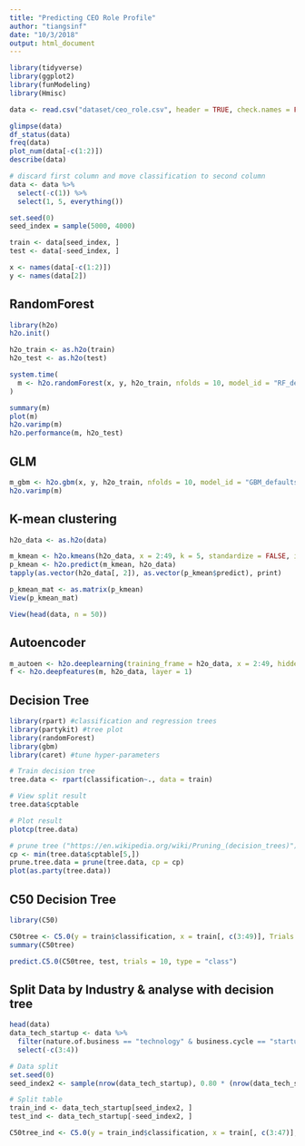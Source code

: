 ```yaml
---
title: "Predicting CEO Role Profile"
author: "tiangsinf"
date: "10/3/2018"
output: html_document
---
```


```r
library(tidyverse)
library(ggplot2)
library(funModeling)
library(Hmisc)

data <- read.csv("dataset/ceo_role.csv", header = TRUE, check.names = FALSE)
```

```r
glimpse(data)
df_status(data)
freq(data)
plot_num(data[-c(1:2)])
describe(data)

# discard first column and move classification to second column
data <- data %>% 
  select(-c(1)) %>%
  select(1, 5, everything())
```

```r
set.seed(0)
seed_index = sample(5000, 4000)

train <- data[seed_index, ]
test <- data[-seed_index, ]

x <- names(data[-c(1:2)])
y <- names(data[2])
```

## RandomForest

```r
library(h2o)
h2o.init()

h2o_train <- as.h2o(train)
h2o_test <- as.h2o(test)

system.time(
  m <- h2o.randomForest(x, y, h2o_train, nfolds = 10, model_id = "RF_defaults")
)
```

```r
summary(m)
plot(m)
h2o.varimp(m)
h2o.performance(m, h2o_test)

```

## GLM

```r
m_gbm <- h2o.gbm(x, y, h2o_train, nfolds = 10, model_id = "GBM_defaults")
h2o.varimp(m)
```

## K-mean clustering
```r
h2o_data <- as.h2o(data)

m_kmean <- h2o.kmeans(h2o_data, x = 2:49, k = 5, standardize = FALSE, init = "PlusPlus")
p_kmean <- h2o.predict(m_kmean, h2o_data)
tapply(as.vector(h2o_data[, 2]), as.vector(p_kmean$predict), print)

p_kmean_mat <- as.matrix(p_kmean)
View(p_kmean_mat)
```

```r
View(head(data, n = 50))
```

## Autoencoder

```r
m_autoen <- h2o.deeplearning(training_frame = h2o_data, x = 2:49, hidden = c(2), autoencoder = T, activation = "Tanh")
f <- h2o.deepfeatures(m, h2o_data, layer = 1)
```

## Decision Tree
```r
library(rpart) #classification and regression trees
library(partykit) #tree plot
library(randomForest)
library(gbm)
library(caret) #tune hyper-parameters

# Train decision tree
tree.data <- rpart(classification~., data = train)

# View split result
tree.data$cptable

# Plot result
plotcp(tree.data)

# prune tree ("https://en.wikipedia.org/wiki/Pruning_(decision_trees)")
cp <- min(tree.data$cptable[5,])
prune.tree.data = prune(tree.data, cp = cp)
plot(as.party(tree.data))
```

## C50 Decision Tree
```r
library(C50)

C50tree <- C5.0(y = train$classification, x = train[, c(3:49)], Trials = 10)
summary(C50tree)

predict.C5.0(C50tree, test, trials = 10, type = "class")
```

## Split Data by Industry & analyse with decision tree
```r
head(data)
data_tech_startup <- data %>%
  filter(nature.of.business == "technology" & business.cycle == "startup") %>%
  select(-c(3:4))

# Data split
set.seed(0)
seed_index2 <- sample(nrow(data_tech_startup), 0.80 * (nrow(data_tech_startup)))

# Split table
train_ind <- data_tech_startup[seed_index2, ]
test_ind <- data_tech_startup[-seed_index2, ]

C50tree_ind <- C5.0(y = train_ind$classification, x = train[, c(3:47)], Trials = 10)
```

